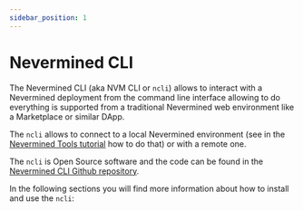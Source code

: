 ```yaml
---
sidebar_position: 1
---
```


# Nevermined CLI

The Nevermined CLI (aka NVM CLI or `ncli`) allows to interact with a Nevermined deployment from the command line interface allowing to do everything is supported from a traditional Nevermined web environment like a Marketplace or similar DApp.

The `ncli` allows to connect to a local Nevermined environment (see in the [Nevermined Tools tutorial](https://docs.nevermined.io/docs/tutorials/running-locally) how to do that) or with a remote one.

The `ncli` is Open Source software and the code can be found in the [Nevermined CLI Github repository](https://github.com/nevermined-io/cli/).

In the following sections you will find more information about how to install and use the `ncli`:



<DocCardList />

